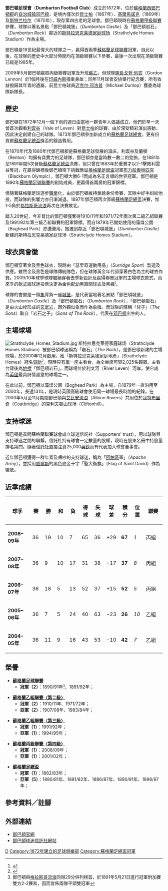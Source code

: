 {{noteTA|G1=足球|G2=蘇超
|T=zh-hans:邓巴顿足球俱乐部; zh-hk:鄧巴頓足球會;
}}
{{Infobox Football club
| clubname = 鄧巴頓<br>''Dumbarton'' 
| image    = [[File:Dumbarton_Football_Club.svg|180px]]
| fullname = Dumbarton Football Club
| nickname = ''The Sons''
| founded  = 1872年
| ground   = [[斯特拉思克莱德家庭球场|斯特拉思克莱德家庭球场]]<br>（Strathclyde Homes Stadium）
| city     = [[蘇格蘭|蘇格蘭]]，[[邓巴顿|邓巴顿]]
| capacity = 2,020
| chairman = Alan Jardine
| manager  = {{link-en|Stephen Aitken|Stephen Aitken}}
| league   = [[蘇格蘭足球甲級聯賽|蘇格蘭足球甲級聯賽]]
| season   = 2019–20
| position = 蘇甲，第 6 位
| shirtsupplier= 
| shirtsponsors= 
| pattern_la1=_blackborder|pattern_b1=_blackhorizontal_3|pattern_ra1=_blackborder|pattern_sh1=
| leftarm1=FFFFFF |body1=FFFFFF |rightarm1=FFFFFF |shorts1=FFFFFF |socks1=FFFFFF
| pattern_la2=_blackshoulders|pattern_b2=_blackcollar|pattern_ra2=_blackshoulders|pattern_sh2=
| leftarm2=FCCF00|body2=FCCF00|rightarm2=FCCF00|shorts2=000000|socks2=000000
}}
'''鄧巴頓足球會'''（'''Dumbarton Football Club'''）成立於1872年，位於[[蘇格蘭|蘇格蘭]][[西鄧巴頓郡|西鄧巴頓郡]]的[[自治城镇|自治城镇]][[邓巴顿|邓巴顿]]，是境內僅次於[[女王公园足球俱乐部|昆士柏]]（1867年）、[[基马诺克足球俱乐部|基爾馬諾克]]（1869年）及[[斯特蘭拉爾足球會|斯特兰拉尔]]（1870年），現存第四古老的足球會。鄧巴頓現時在[[蘇格蘭足球甲級聯賽|蘇格蘭甲級聯賽]]參賽，球隊以著名景點「鄧巴頓城堡」（''Dumbarton Castle''）及「鄧巴頓岩石」（''Dumbarton Rock''）鄰近的[[斯特拉思克莱德家庭球场|斯特拉思克莱德家庭球场]]（Strathclyde Homes Stadium）作為主場。

鄧巴頓是19世紀最偉大的球隊之一，贏得首兩季[[蘇格蘭足球聯賽|蘇格蘭足球聯賽]]冠軍，自此以後，在球隊的歷史中大部分時間均在頂級聯賽以下參賽，最後一次出現在頂級聯賽已經是1985年。

2009年5月鄧巴頓贏取丙級聯賽冠軍及升班[[蘇格蘭足球乙級聯賽|蘇乙]]，但球隊[[隊長_(足球)|隊長]][[戈登·列农|戈登·列农]]（Gordon Lennon）於1個月後在[[印威內斯|印威內斯]]撞車身故；同年11月球會安排舉行紀念賽，所有收益撥歸其年青的遺屬。前昆士柏球員[[迈克尔·邓洛普|迈克尔·邓洛普]]（Michael Dunlop）獲委為球隊新隊長。

==歷史==
鄧巴頓在1872年12月一個下雨的週日由當地一群青年人倡議成立，他們於早一天曾首次觀看[[Vale_of_Leven|利雲谷]]（Vale of Leven）對[[女王公园足球俱乐部|昆士柏]]的球賽，由於深受精彩演出感動，因此決定創建自己的球隊。1873年鄧巴頓參加新成立的[[蘇格蘭足球總會|蘇格蘭足球總會]]，更有份貢獻[[蘇格蘭足總盃|蘇格蘭足總盃]]獎盃的鑄造費用。

在1870年代及1880年代鄧巴頓郡是蘇格蘭足球發展的溫床，利雲谷及蘭頓（Renton）均擁有具實力的足球隊，鄧巴頓亦是當時數一數二的勁旅，在1881年至1891年間5次晉級[[蘇格蘭足總盃|蘇格蘭足總盃]]決賽，但只曾在1883年於重賽才以2-1擊敗利雲谷奪冠，在贏得錦標後鄧巴頓南下挑戰應屆[[英格蘭足總盃|英格蘭足總盃]]冠軍[[布力般奧林匹克|布力般奧林匹克]]（Blackburn Olympic），鄧巴頓大勝6-1而成為名正言順的世界冠軍。鄧巴頓是1890年[[蘇格蘭足球聯賽|蘇格蘭足球聯賽]]的創始成員，更贏得首兩屆的冠軍錦標。

但隨著蘇格蘭足球逐步[[職業|職業]]化，由於鄧巴頓維持業餘身份參賽，其隊中好手紛紛他投，而球隊的影響力亦日漸減退。1897年鄧巴頓再次晉級[[蘇格蘭足總盃|蘇格蘭足總盃]]決賽，惟1-5負於[[流浪者足球俱乐部|格拉斯哥流浪]]再次在決賽敗北。

踏入20世紀，今非昔比的鄧巴頓僅奪得1910/11年和1971/72年兩次第二級乙組聯賽及1991/92年第三級乙組聯賽的冠軍錦標。而自1879年已開始使用的藻煤公園（Boghead Park）亦遭棄用，搬遷到鄰近「鄧巴頓城堡」（''Dumbarton Castle''）新建的斯特拉思克莱德家庭球场（Strathclyde Homes Stadium）。

==球衣與會徽==
鄧巴頓穿著金及黑色球衣，現時由「瑟里奇運動用品」（''Surridge Sport''）製造及供應。雖然金及黑色是球隊傳統隊色，但在球隊黃金年代卻穿著白色為主的球衣作賽。2009/10年球季球隊繼續穿著去季新設計及贏得聯賽冠軍的主場球衣款式，而來季的款式經球迷投票決定為金色配幼黑直間球衣及黑褲<small><ref>{{cite news |language=en |url=http://www.dumbartonfootballclub.com/news/?mode=view&id=3063 |title=NEW KIT CHOSEN |publisher=''dumbartonfootballclub.com'' |date=2010-03-21 |accessdate=2010-03-25 |archive-date=2019-06-13 |archive-url=https://web.archive.org/web/20190613235900/https://www.dumbartonfootballclub.com/news/?mode=view&id=3063 |dead-url=no }}</ref></small>。

球隊的會徽是一頭[[象|象]]背負一座[[城堡|城堡]]，是代表當地著名景點「鄧巴頓城堡」（''Dumbarton Castle''）及「鄧巴頓岩石」（''Dumbarton Rock''），「鄧巴頓岩石」是由火山栓形成的[[玄武岩|玄武岩]]，因外觀似象而作為象徵。而球隊的暱稱「兒子」（''The Sons''）取自「岩石之子」（''Sons of The Rock''），代表在[[邓巴顿|邓巴顿]]出生的人。

==主場球場==
[[Image:Strathclyde_Homes_Stadium.jpg|thumb]]
斯特拉思克莱德家庭球场（Strathclyde Homes Stadium）被鄧巴頓球迷稱為「岩石」（''The Rock''），是鄧巴頓新建的主場球場，於2000年12月啟用，獲「斯特拉思克莱德家庭地產」（Strathclyde Homes）冠名[[贊助|贊助]]<small><ref>{{cite news |language=en |url=http://news.bbc.co.uk/sport2/hi/football/teams/d/dumbarton/1004363.stm |title=New name for Sons' stadium |publisher=[[BBC|BBC]] Sport |date=2000-11-02 |accessdate=2010-03-25 |archive-date=2016-03-07 |archive-url=https://web.archive.org/web/20160307022813/http://news.bbc.co.uk/sport2/hi/football/teams/d/dumbarton/1004363.stm |dead-url=no }}</ref></small>，現時只有單一座主看台，為全坐席可容2,025名觀眾。主看台背後為[[地標|地標]]「鄧巴頓岩石」，而球場位於利文河（River Leven）河岸，使它成為[[英國|英國]]最具詩情畫意的球場之一。

在此以前，鄧巴頓以藻煤公園（Boghead Park）為主場，自1879年一直沿用至2000年，長達131年，是現時英國高級球會使用同一球場最長時間的紀錄。在2000年5月至11月期間鄧巴頓與[[艾比安流浪足球會|艾比安流浪]]（Albion Rovers）共用位於[[寇特布里奇|寇特布里奇]]（Coatbridge）的克利夫顿山球场（Cliftonhill）。

== 支持球迷 ==
鄧巴頓是首間蘇格蘭聯賽球會成立球迷信託社（Supporters' trust），用以球隊與支持球迷之間的聯繫。信託社持有球會一定數量的股權，現時在股東名冊中持股量排名第四。隨著信託社直接注資25,000[[英鎊|英鎊]]而有代表加入球會董事會。
 
近年鄧巴頓獲得一群年青及嘈吵的支持球迷，稱為「[[阿帕契族|阿帕奇]]軍」（''Apache Army''），並採用[[威爾斯|威爾斯]]的黑色底金十字「聖大衛旗」（Flag of Saint David）作為徽號。

==近季成績==
{| class="wikitable" style="text-align:center"
|-
! width=90|球季
! width=30|賽
! width=30|勝
! width=30|和
! width=30|負
! width=30|得球
! width=30|失球
! width=30|球差
! width=30|積分
! width=30|位置
! width=110|聯賽 
|-
| '''2008–09年''' || 36 || 19  || 10 || 7  || 65  || 36  || +29 || ''' 67''' || ''1'' || 丙組
|-
| '''2007–08年''' || 36 || 9  || 10 || 17  || 31  || 38  ||−17 || ''' 37''' || ''8'' || 丙組
|-
| '''2006–07年''' || 36 || 18  || 5 || 13  || 52  || 37  || +15 || ''' 52''' || ''5'' || 丙組
|-
| '''2005–06年''' || 36 || 7 || 5 || 24 || 40 || 63 ||−23 || '''26''' || ''10'' ||  乙組
|-
| '''2004–05年''' || 36 || 11 || 9 || 16 || 43 || 53 || −10 || '''42''' || ''7'' || 乙組
|}

==榮譽==
*'''[[蘇格蘭足球聯賽|蘇格蘭足球聯賽]]''' 
**'''冠軍（2）'''：1890/91年<small><ref name="rangers">鄧巴頓與[[流浪者足球俱乐部|格拉斯哥流浪]]同得29分併列榜首，於1891年5月21日進行冠軍附加賽雙方2-2賽和，因而宣佈兩隊平頭雙冠軍</ref></small>、1891/92年； 

*'''[[蘇格蘭足球聯賽|蘇格蘭乙組聯賽〈第二級〉]]''' 
**'''冠軍（2）'''：1910/11年、1971/72年；
**'''亞軍（2）'''：1907/08年、1983/84年；

*'''[[蘇格蘭足球聯賽|蘇格蘭乙組聯賽〈第三級〉]]''' 
**'''冠軍（1）'''：1991/92年；
**'''亞軍（1）'''：1994/95年；

*'''[[蘇格蘭足球聯賽|蘇格蘭丙級聯賽〈第四級〉]]''' 
**'''冠軍（1）'''：2008/09年；
**'''亞軍（1）'''：2001/02年；

*'''[[蘇格蘭足總盃|蘇格蘭足總盃]]''' 
**'''冠軍（1）'''：1882/83年；
**'''亞軍（5）'''：1880/81年、1881/82年、1886/87年、1890/91年、1896/97年；

==參考資料／註腳==
{{reflist}}

== 外部連結 ==
* [https://web.archive.org/web/20150909195801/http://www.dumbartonfootballclub.com/ 鄧巴頓官網]
* [http://www.sonstrust.net/ 鄧巴頓球迷信託社網站] {{Wayback|url=http://www.sonstrust.net/ |date=20090831102452 }}

[[Category:蘇格蘭足球俱樂部|D]]
[[Category:1872年建立的足球俱樂部|Category:1872年建立的足球俱樂部]]
[[Category:蘇格蘭足總盃冠軍|Category:蘇格蘭足總盃冠軍]]